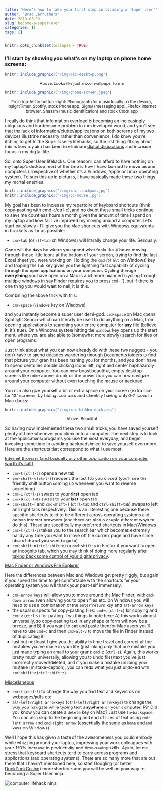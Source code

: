 ```yaml
---
title: "Here's how to take your first step in becoming a 'Super User'"
author: "Brad Carruthers"
date: 2019-03-09
slug: become-a-super-user
categories: []
tags: []
---
```


```r
knitr::opts_chunk$set(collapse = TRUE)
```

### I'll start by showing you what's on my laptop on phone home screens:

```r
knitr::include_graphics("/img/mac-desktop.png")
```

<font size="-1"><center>Above: Looks like just a cool wallpaper to me</center></font>
\n

```r
knitr::include_graphics("/img/phone-screen.jpeg")
```

<font size="-1"><center>From top-left to bottom-right: Phonograph (for music locally on the device), InsightTimer, Spotify, stock Phone app, Signal (messaging app), Firefox internet browser, Shazam (music identification) and stock Clock app</center></font>
\n

I really do think that information overload is becoming an increasingly ubiqutous and burdensome problem in the developed world, and you'll see that the lack of information/clutter/applications on both screens of my two devices illustrate necessity rather than convenience. I do know you're itching to get to the Super User-y lifehacks, so the last thing I'll say about this is how my aim has been to eliminate [digital distractions](https://highexistence.com/internet-attention-economy/) and increase focus in my digital life.

So, onto Super User lifehacks. One reason I can afford to have nothing on my laptop's desktop most of the time is how I have learned to move around computers (irrespective of whether it's a Windows, Apple or Linux operating system). To sum this up in pictures, I have basically made these two things my mortal enemies:

```r
knitr::include_graphics("/img/mac-trackpad.jpg")
knitr::include_graphics("/img/pc-mouse.jpg")
```

My goal has been to increase my repertoire of keyboard shortcuts (think copy-pasting with cmd-c/ctrl-c), and no doubt these small tricks continue to save me countless hours a month given the amount of time I spend on my laptop and how far I've improved my moving around a computer. Let's start out slowly - I'll give you the Mac shortcuts with Windows equivalents in brackets as far as possible:

* `cmd`-`tab` (or `alt`-`tab` on Windows) will literally change your life. Seriously.

Gone will the days be where you spend what feels like 4 hours moving through those little icons at the bottom of your screen, trying to find the last Excel sheet you were working on. Holding the `cmd` (or `alt` on Windows) key and tapping the `tab` key gives you the lightning fast capability of cycling through the open applications on your computer. Cycling through **everything** you have open on a Mac is a bit more nuanced (cycling through multiple windows in say Finder requires you to press `cmd`-` ` `), but if there is one thing you would want to nail, it is this. 

Combining the above trick with this:

* `cmd`-`space` (`windows` key on Windows) 

and you instantly become a super user demi-god. `cmd`-`space` on Mac opens Spotlight Search which can literally be used to do anything on a Mac, from opening applications to searching your entire computer for **any** file (believe it, it's true). On a Windows system hitting the `windows` key opens up the start menu where you are also able to (somewhat more slowly) search for files or open programs.

Just think about what you can now already do with these two nuggets - you don't have to spend decades wandering through Documents folders to find that picture your gran has been rashing you for months, and you don't have to spend centuries double clicking icons left, right and center haphazardly around your computer. You can now boast beautiful, empty desktop screens like mine above, drunk on the power that you can now navigate around your computer without even touching the mouse or trackpad.

You can also give yourself a bit of extra space on your screen (extra nice for 13" screens) by hiding icon bars and cheekily having only 6-7 icons in Mac docks:

```r
knitr::include_graphics("/img/mac-hidden-dock.png")
```

<font size="-1"><center>Above: Beautiful</center></font>
\n

So having now implemented these two small tricks, you have saved yourself plenty of time whenever you climb onto a computer. The next step is to look at the applications/programs you use the most everyday, and begin investing some time in avoiding trackpads/mice to save yourself even more. Here are the shortcuts that correspond to what I use most.

<u>Internet Browser (and basically any other application on your computer worth it's salt)</u>

* `cmd`-`t` (`ctrl`-`t`) opens a new tab
* `cmd`-`shift`-`t` (`ctrl`-`t`) reopens the last tab you closed (you'll see the friendly shift button coming up whenever you want to reverse something)
* `cmd`-`1` (`ctrl`-`1`) swaps to your **first** open tab
* `cmd`-`9` (`ctrl`-`9`) swaps to your **last** open tab
* `cmd`-`shift`-`[` and `cmd`-`shift`-`]` (`ctrl`-`tab` and `ctrl`-`shift`-`tab`) swaps to left and right tabs respectively. This is an interesting one because these specific shortcuts tend to be different across operating systems and across internet browsers (and there are also a couple different ways to do this). These are specifically my preferred shortcuts in Mac/Windows
* `cmd`-`l` (`ctrl`-`l`) takes you to the search bar which becomes extremely handy any time you want to move off the current page and have some idea of the url you want to go to)
* `cmd`-`shift`-`n` (`ctrl`-`shift`-`n`) or `cmd`-`shift`-`p` in Firefox if you want to open an incognito tab, which you may think of doing more regularly after [taking back some control of your digital privacy](https://bradcarruthers.netlify.com/2019/03/09/your-digital-privacy-matters).

<u>Mac Finder or Windows File Explorer</u>

Here the differences between Mac and Windows get pretty niggly, but again if you spend the time to get comfortable with the shortcuts for your operating system you will thank your past-self immensely.

* `cmd`-`arrow keys` will allow you to move around the Mac Finder, with `cmd`-`down arrow` even allowing you to open files etc. On Windows you will need to use a combination of the `enter`/`return` key and `alt`-`arrow keys`
* the usual suspects for copy-pasting files: `cmd`-`c` (`ctrl`-`c`) for copying and `cmd`-`v` (`ctrl`-`v`) for pasting. Two things to note here: A) this works almost universally, so copy-pasting text in any shape or form will now be a breeze, and B) if you want to **cut** and paste then for Mac users you'll have to use `cmd`-`c` and then `cmd`-`alt`-`v` to move the file in Finder instead of duplicating it.
* last but not least I give you the ability to time travel and correct all the mistakes you've made in your life (just joking only that one mistake you just made typing an email to your gran): `cmd`-`z` (`ctrl`-`z`). Again, this works pretty much universally, allowing you to undo files/text you've just incorrectly moved/deleted, and if you make a mistake undoing your mistake (mistake-ception), you can redo what you just undo-ed with `cmd`-`shift`-`z` (`ctrl`-`shift`-`z`).

<u>Miscellaneous</u>

* `cmd`-`f` (`ctrl`-`f`) to change the way you find text and keywords on webpages/pdfs etc.
* `alt`-`left/right arrowkeys` (`ctrl`-`left/right arrowkeys`) to change the way you navigate while typing text **anywhere** on your computer. PS: Did you know you can create a `delete` key on Mac? Just use `fn`-`backspace`. You can also skip to the beginning and end of lines of text using `cmd`-`left arrow` and `cmd`-`right arrow` (essentially the same as `home` and `end` keys on Windows).


Well I hope this has given a taste of the awesomeness you could embody while whizzing around your laptop, impressing your work colleagues with your 150% increase in productivity and time-saving skills. Again, let me stress that keyboard shortcuts tend to carry across programs and applications (and operating systems). There are so many more that are out there that I haven't mentioned here, so start Googling (or better [DuckDuckGo-ing](https://duckduckgo.com)) more shortcuts and you will be well on your way to becoming a Super User ninja.

<img src="https://media.giphy.com/media/YQitE4YNQNahy/giphy.gif" alt="computer lifehack ninja">





